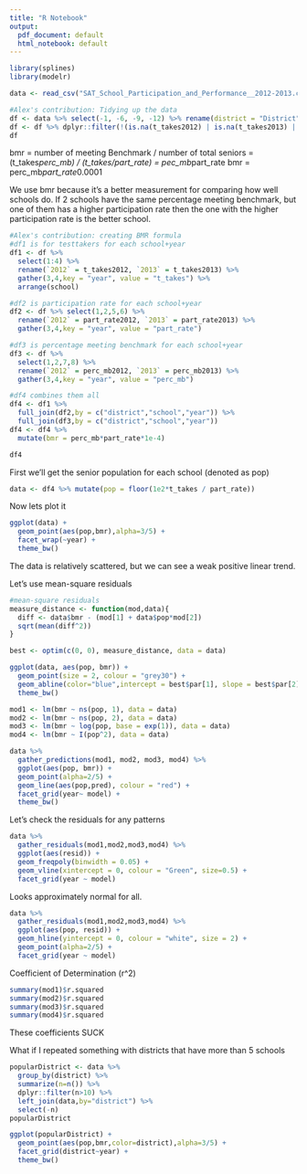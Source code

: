 ```yaml
---
title: "R Notebook"
output:
  pdf_document: default
  html_notebook: default
---
```

```r
library(splines)
library(modelr)
```

```r
data <- read_csv("SAT_School_Participation_and_Performance__2012-2013.csv")
```

```r
#Alex's contribution: Tidying up the data
df <- data %>% select(-1, -6, -9, -12) %>% rename(district = "District", school = "School", t_takes2012 = "Test-takers: 2012", t_takes2013 = "Test-takers: 2013", part_rate2012 = "Participation Rate (estimate): 2012", part_rate2013 = "Participation Rate (estimate): 2013", perc_mb2012 = "Percent Meeting Benchmark: 2012", perc_mb2013 = "Percent Meeting Benchmark: 2013")
df <- df %>% dplyr::filter(!(is.na(t_takes2012) | is.na(t_takes2013) | is.na(part_rate2012) | is.na(part_rate2013) | is.na(perc_mb2012) | is.na(perc_mb2013)))
df
```


bmr = number of meeting Benchmark / number of total seniors = (t_takes*perc_mb) / (t_takes/part_rate) = pec_mb*part_rate
bmr = perc_mb*part_rate*0.0001

We use bmr because it's a better measurement for comparing how well schools do. If 2 schools have the same percentage meeting benchmark, but one of them has a higher participation rate then the one with the higher participation rate is the better school.

```r
#Alex's contribution: creating BMR formula
#df1 is for testtakers for each school+year
df1 <- df %>% 
  select(1:4) %>% 
  rename(`2012` = t_takes2012, `2013` = t_takes2013) %>% 
  gather(3,4,key = "year", value = "t_takes") %>% 
  arrange(school)

#df2 is participation rate for each school+year
df2 <- df %>% select(1,2,5,6) %>% 
  rename(`2012` = part_rate2012, `2013` = part_rate2013) %>% 
  gather(3,4,key = "year", value = "part_rate")

#df3 is percentage meeting benchmark for each school+year
df3 <- df %>% 
  select(1,2,7,8) %>% 
  rename(`2012` = perc_mb2012, `2013` = perc_mb2013) %>% 
  gather(3,4,key = "year", value = "perc_mb")

#df4 combines them all
df4 <- df1 %>% 
  full_join(df2,by = c("district","school","year")) %>% 
  full_join(df3,by = c("district","school","year"))
df4 <- df4 %>% 
  mutate(bmr = perc_mb*part_rate*1e-4)

df4
```



First we'll get the senior population for each school (denoted as pop)
```r
data <- df4 %>% mutate(pop = floor(1e2*t_takes / part_rate))
```

Now lets plot it
```r
ggplot(data) + 
  geom_point(aes(pop,bmr),alpha=3/5) + 
  facet_wrap(~year) + 
  theme_bw()
```


The data is relatively scattered, but we can see a weak positive linear trend.

Let's use mean-square residuals
```r
#mean-square residuals
measure_distance <- function(mod,data){
  diff <- data$bmr - (mod[1] + data$pop*mod[2])
  sqrt(mean(diff^2))
}

best <- optim(c(0, 0), measure_distance, data = data)

ggplot(data, aes(pop, bmr)) + 
  geom_point(size = 2, colour = "grey30") + 
  geom_abline(color="blue",intercept = best$par[1], slope = best$par[2]) + 
  theme_bw()
```


```r
mod1 <- lm(bmr ~ ns(pop, 1), data = data)
mod2 <- lm(bmr ~ ns(pop, 2), data = data)
mod3 <- lm(bmr ~ log(pop, base = exp(1)), data = data)
mod4 <- lm(bmr ~ I(pop^2), data = data)

data %>% 
  gather_predictions(mod1, mod2, mod3, mod4) %>%
  ggplot(aes(pop, bmr)) + 
  geom_point(alpha=2/5) +
  geom_line(aes(pop,pred), colour = "red") +
  facet_grid(year~ model) + 
  theme_bw()
```

Let's check the residuals for any patterns
```r
data %>%
  gather_residuals(mod1,mod2,mod3,mod4) %>%
  ggplot(aes(resid)) + 
  geom_freqpoly(binwidth = 0.05) + 
  geom_vline(xintercept = 0, colour = "Green", size=0.5) + 
  facet_grid(year ~ model)
```

Looks approximately normal for all.

```r
data %>%
  gather_residuals(mod1,mod2,mod3,mod4) %>%
  ggplot(aes(pop, resid)) + 
  geom_hline(yintercept = 0, colour = "white", size = 2) + 
  geom_point(alpha=2/5) + 
  facet_grid(year ~ model)
```

Coefficient of Determination (r^2)

```r
summary(mod1)$r.squared
summary(mod2)$r.squared
summary(mod3)$r.squared
summary(mod4)$r.squared
```

These coefficients SUCK


What if I repeated something with districts that have more than 5 schools
```r
popularDistrict <- data %>%
  group_by(district) %>%
  summarize(n=n()) %>%
  dplyr::filter(n>10) %>%
  left_join(data,by="district") %>%
  select(-n)
popularDistrict
```

```r
ggplot(popularDistrict) +
  geom_point(aes(pop,bmr,color=district),alpha=3/5) + 
  facet_grid(district~year) + 
  theme_bw()
```




